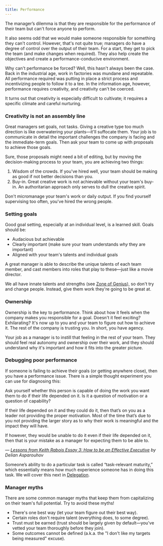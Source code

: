 ```yaml
---
title: Performance
---
```



<Podcast code="6299827" />

The manager’s dilemma is that they are responsible for the performance of their team but can't force anyone to perform.

It also seems odd that we would make someone responsible for something they can't control. However, that's not quite true; managers do have a degree of control over the output of their team. For a start, they get to pick the team (and make changes when required). They also help create the objectives and create a performance-conducive environment.

Why can't performance be forced? Well, this hasn't always been the case. Back in the industrial age, work in factories was mundane and repeatable. All performance required was putting in place a strict process and incentivizing people to follow it to a tee. In the information age, however, performance requires creativity, and creativity can't be coerced.

It turns out that creativity is especially difficult to cultivate; it requires a specific climate and careful nurturing.

### Creativity is not an assembly line

Great managers set goals, not tasks. Giving a creative type too much direction is like overwatering your plants—it'll suffocate them. Your job is to communicate in detail the important challenges the company is facing and the immediate-term goals. Then ask your team to come up with proposals to achieve those goals.

Sure, those proposals might need a bit of editing, but by moving the decision-making process to your team, you are achieving two things:

1. Wisdom of the crowds. If you've hired well, your team should be making as good if not better decisions than you.
2. Buy-in. Great creative work is not achievable without your team's buy-in. An authoritarian approach only serves to dull the creative spirit.

Don't micromanage your team's work or daily output. If you find yourself supervising too often, you've hired the wrong people.

### Setting goals

Good goal setting, especially at an individual level, is a learned skill. Goals should be:

- Audacious but achievable
- Clearly important (make sure your team understands *why* they are important)
- Aligned with your team's talents and individual goals

A great manager is able to describe the unique talents of each team member, and cast members into roles that play to these—just like a movie director.

We all have innate talents and strengths (see [Zone of Genius](/coaching-and-feedback/zone-of-genius)), so don't try and change people. Instead, give them work they're going to be great at.

### Ownership

Ownership is the key to performance. Think about how it feels when the company makes you responsible for a goal. Doesn't it feel exciting? Exhilarating? It's now up to you and your team to figure out how to achieve it. The rest of the company is trusting you. In short, you have agency.

Your job as a manager is to instill that feeling in the rest of your team. They should feel real autonomy and ownership over their work, and they should understand why it's important and how it fits into the greater picture.

### Debugging poor performance

If someone is failing to achieve their goals (or getting anywhere close), then you have a performance issue. There is a simple thought experiment you can use for diagnosing this:

<Callout emoji="🗣">
Ask yourself whether this person is capable of doing the work you want them to do if their life depended on it. Is it a question of motivation or a question of capability?

If their life depended on it and they could do it, then that’s on you as a leader not providing the proper motivation. Most of the time that’s due to you not providing the larger story as to why their work is meaningful and the impact they will have.

If however, they would be unable to do it even if their life depended on it, then that is your mistake as a manager for expecting them to be able to.

*— [Lessons from Keith Rabois Essay 3: How to be an Effective Executive](https://delian.io/lessons-3) by Delian Asparouhov*
</Callout>

Someone’s ability to do a particular task is called “task-relevant maturity,” which essentially means how much experience someone has in doing this task. We will cover this next in [Delegation](/creating-and-achieving-goals/delegation).

### Manager myths

There are some common manager myths that keep them from capitalizing on their team's full potential. Try to avoid these myths!

- There's one best way (let your team figure out their best way).
- Certain roles don't require talent (everything does, to some degree).
- Trust must be earned (trust should be largely given by default—you've vetted your team thoroughly before they join).
- Some outcomes cannot be defined (a.k.a. the "I don't like my targets being measured" excuse).